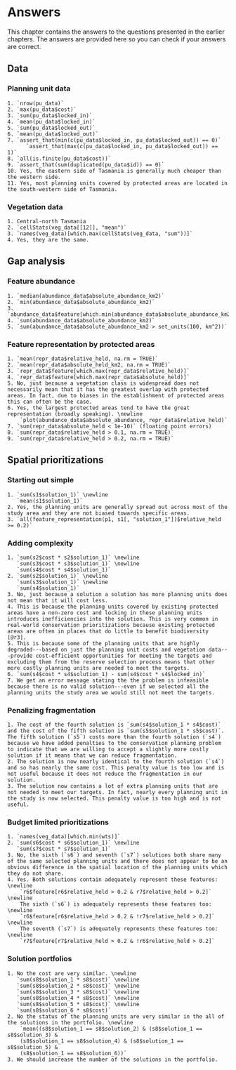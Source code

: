 # Answers

This chapter contains the answers to the questions presented in the earlier chapters. The answers are provided here so you can check if your answers are correct.

## Data

### Planning unit data

```block2
1. `nrow(pu_data)`
2. `max(pu_data$cost)`
3. `sum(pu_data$locked_in)`
4. `mean(pu_data$locked_in)`
5. `sum(pu_data$locked_out)`
6. `mean(pu_data$locked_out)`
7. `assert_that(min(c(pu_data$locked_in, pu_data$locked_out)) == 0)`
      `assert_that(max(c(pu_data$locked_in, pu_data$locked_out)) == 1)`
8. `all(is.finite(pu_data$cost))`
9. `assert_that(sum(duplicated(pu_data$id)) == 0)`
10. Yes, the eastern side of Tasmania is generally much cheaper than the western side.
11. Yes, most planning units covered by protected areas are located in the south-western side of Tasmania.

```

\clearpage

### Vegetation data

```block2
1. Central-north Tasmania
2. `cellStats(veg_data[[12]], "mean")`
3. `names(veg_data)[which.max(cellStats(veg_data, "sum"))]`
4. Yes, they are the same.

```

## Gap analysis

### Feature abundance

```block2
1. `median(abundance_data$absolute_abundance_km2)`
2. `min(abundance_data$absolute_abundance_km2)`
3. `abundance_data$feature[which.min(abundance_data$absolute_abundance_km2)]`
4. `sum(abundance_data$absolute_abundance_km2)`
5. `sum(abundance_data$absolute_abundance_km2 > set_units(100, km^2))`

```

### Feature representation by protected areas

```block2
1. `mean(repr_data$relative_held, na.rm = TRUE)`
2. `mean(repr_data$absolute_held_km2, na.rm = TRUE)`
3. `repr_data$feature[which.max(repr_data$relative_held)]`
4. `repr_data$feature[which.max(repr_data$absolute_held)]`
5. No, just because a vegetation class is widespread does not necessarily mean that it has the greatest overlap with protected areas. In fact, due to biases in the establishment of protected areas this can often be the case.
6. Yes, the largest protected areas tend to have the great representation (broadly speaking). \newline
    `plot(abundance_data$absolute_abundance, repr_data$relative_held)`
7. `sum(repr_data$absolute_held < 1e-10)` (floating point errors)
8. `sum(repr_data$relative_held > 0.1, na.rm = TRUE)`
9. `sum(repr_data$relative_held > 0.2, na.rm = TRUE)`

```

## Spatial prioritizations

### Starting out simple

```block2
1. `sum(s1$solution_1)` \newline
   `mean(s1$solution_1)`
2. Yes, the planning units are generally spread out across most of the study area and they are not biased towards specific areas.
3. `all(feature_representation(p1, s1[, "solution_1"])$relative_held >= 0.2)`

```

### Adding complexity

```block2
1. `sum(s2$cost * s2$solution_1)` \newline
   `sum(s3$cost * s3$solution_1)` \newline
   `sum(s4$cost * s4$solution_1)`
2. `sum(s2$solution_1)` \newline
   `sum(s3$solution_1)` \newline
   `sum(s4$solution_1)`
3. No, just because a solution a solution has more planning units does not mean that it will cost less.
4. This is because the planning units covered by existing protected areas have a non-zero cost and locking in these planning units introduces inefficiencies into the solution. This is very common in real-world conservation prioritizations because existing protected areas are often in places that do little to benefit biodiversity [@r3].
5. This is because some of the planning units that are highly degraded---based on just the planning unit costs and vegetation data---provide cost-efficient opportunities for meeting the targets and excluding them from the reserve selection process means that other more costly planning units are needed to meet the targets.
6. `sum(s4$cost * s4$solution_1) - sum(s4$cost * s4$locked_in)`
7. We get an error message stating the the problem is infeasible because there is no valid solution---even if we selected all the planning units the study area we would still not meet the targets.

```

### Penalizing fragmentation

```block2
1. The cost of the fourth solution is `sum(s4$solution_1 * s4$cost)` and the cost of the fifth solution is `sum(s5$solution_1 * s5$cost)`. The fifth solution (`s5`) costs more than the fourth solution (`s4`) because we have added penalties to the conservation planning problem to indicate that we are willing to accept a slightly more costly solution if it means that we can reduce fragmentation.
2. The solution is now nearly identical to the fourth solution (`s4`) and so has nearly the same cost. This penalty value is too low and is not useful because it does not reduce the fragmentation in our solution.
3. The solution now contains a lot of extra planning units that are not needed to meet our targets. In fact, nearly every planning unit in the study is now selected. This penalty value is too high and is not useful.

```

### Budget limited prioritizations

```block2
1. `names(veg_data)[which.min(wts)]`
2. `sum(s6$cost * s6$solution_1)` \newline
   `sum(s7$cost * s7$solution_1)`
3. No, the sixth (`s6`) and seventh (`s7`) solutions both share many of the same selected planning units and there does not appear to be an obvious difference in the spatial location of the planning units which they do not share.
4. Yes. Both solutions contain adequately represent these features: \newline
    `r6$feature[r6$relative_held > 0.2 & r7$relative_held > 0.2]` \newline
    The sixth (`s6`) is adequately represents these features too: \newline
    `r6$feature[r6$relative_held > 0.2 & !r7$relative_held > 0.2]` \newline
    The seventh (`s7`) is adequately represents these features too: \newline
    `r7$feature[r7$relative_held > 0.2 & !r6$relative_held > 0.2]`

```

\clearpage

### Solution portfolios

```block2
1. No the cost are very similar. \newline
   `sum(s8$solution_1 * s8$cost)` \newline
   `sum(s8$solution_2 * s8$cost)` \newline
   `sum(s8$solution_3 * s8$cost)` \newline
   `sum(s8$solution_4 * s8$cost)` \newline
   `sum(s8$solution_5 * s8$cost)` \newline
   `sum(s8$solution_6 * s8$cost)`
2. No the status of the planning units are very similar in the all of the solutions in the portfolio. \newline
    `mean((s8$solution_1 == s8$solution_2) & (s8$solution_1 == s8$solution_3) &
    (s8$solution_1 == s8$solution_4) & (s8$solution_1 == s8$solution_5) &
    (s8$solution_1 == s8$solution_6))`
3. We should increase the number of the solutions in the portfolio.

```
